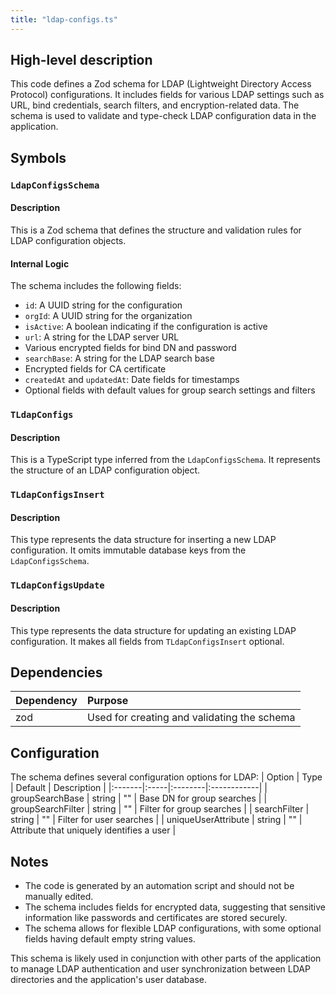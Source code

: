 ```yaml
---
title: "ldap-configs.ts"
---
```


## High-level description
This code defines a Zod schema for LDAP (Lightweight Directory Access Protocol) configurations. It includes fields for various LDAP settings such as URL, bind credentials, search filters, and encryption-related data. The schema is used to validate and type-check LDAP configuration data in the application.

## Symbols

### `LdapConfigsSchema`
#### Description
This is a Zod schema that defines the structure and validation rules for LDAP configuration objects.

#### Internal Logic
The schema includes the following fields:
- `id`: A UUID string for the configuration
- `orgId`: A UUID string for the organization
- `isActive`: A boolean indicating if the configuration is active
- `url`: A string for the LDAP server URL
- Various encrypted fields for bind DN and password
- `searchBase`: A string for the LDAP search base
- Encrypted fields for CA certificate
- `createdAt` and `updatedAt`: Date fields for timestamps
- Optional fields with default values for group search settings and filters

### `TLdapConfigs`
#### Description
This is a TypeScript type inferred from the `LdapConfigsSchema`. It represents the structure of an LDAP configuration object.

### `TLdapConfigsInsert`
#### Description
This type represents the data structure for inserting a new LDAP configuration. It omits immutable database keys from the `LdapConfigsSchema`.

### `TLdapConfigsUpdate`
#### Description
This type represents the data structure for updating an existing LDAP configuration. It makes all fields from `TLdapConfigsInsert` optional.

## Dependencies
| Dependency | Purpose |
|:-----------|:--------|
| zod | Used for creating and validating the schema |

## Configuration
The schema defines several configuration options for LDAP:
| Option | Type | Default | Description |
|:-------|:-----|:--------|:------------|
| groupSearchBase | string | "" | Base DN for group searches |
| groupSearchFilter | string | "" | Filter for group searches |
| searchFilter | string | "" | Filter for user searches |
| uniqueUserAttribute | string | "" | Attribute that uniquely identifies a user |

## Notes
- The code is generated by an automation script and should not be manually edited.
- The schema includes fields for encrypted data, suggesting that sensitive information like passwords and certificates are stored securely.
- The schema allows for flexible LDAP configurations, with some optional fields having default empty string values.

This schema is likely used in conjunction with other parts of the application to manage LDAP authentication and user synchronization between LDAP directories and the application's user database.